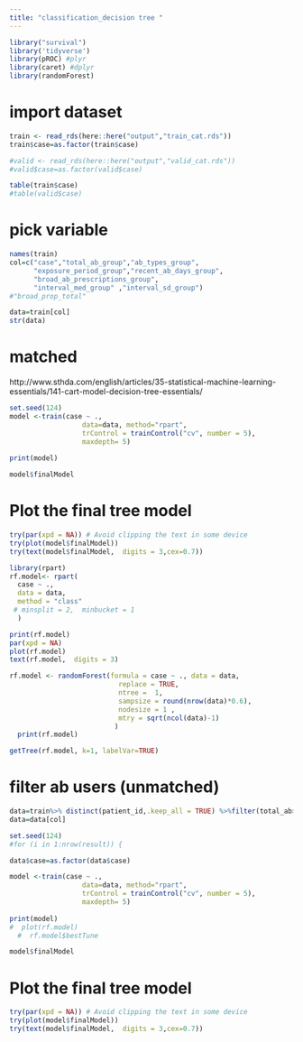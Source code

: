 ```yaml
---
title: "classification_decision tree "
---
```


```r
library("survival")
library('tidyverse')
library(pROC) #plyr
library(caret) #dplyr
library(randomForest)
```

# import dataset
```r
train <- read_rds(here::here("output","train_cat.rds"))
train$case=as.factor(train$case)

#valid <- read_rds(here::here("output","valid_cat.rds"))
#valid$case=as.factor(valid$case)

table(train$case)
#table(valid$case)
```



# pick variable
```r
names(train)
col=c("case","total_ab_group","ab_types_group",
      "exposure_period_group","recent_ab_days_group",
      "broad_ab_prescriptions_group",
      "interval_med_group" ,"interval_sd_group")
#"broad_prop_total"

data=train[col]
str(data)

```


# matched 
http://www.sthda.com/english/articles/35-statistical-machine-learning-essentials/141-cart-model-decision-tree-essentials/
```r
set.seed(124)
model <-train(case ~ ., 
                  data=data, method="rpart",
                  trControl = trainControl("cv", number = 5),
                  maxdepth= 5)
  
print(model)

```


```r
model$finalModel
```

# Plot the final tree model
```r
try(par(xpd = NA)) # Avoid clipping the text in some device
try(plot(model$finalModel))
try(text(model$finalModel,  digits = 3,cex=0.7))

```


```r
library(rpart)
rf.model<- rpart(
  case ~ ., 
  data = data, 
  method = "class"
 # minsplit = 2,  minbucket = 1
  )

print(rf.model)
par(xpd = NA)
plot(rf.model)
text(rf.model,  digits = 3)
```


```r
rf.model <- randomForest(formula = case ~ ., data = data, 
                           replace = TRUE,
                           ntree =  1,
                           sampsize = round(nrow(data)*0.6),
                           nodesize = 1 ,
                           mtry = sqrt(ncol(data)-1)
                          )
  print(rf.model)
```


```r
getTree(rf.model, k=1, labelVar=TRUE)


```


# filter ab users (unmatched)
```r

data=train%>% distinct(patient_id,.keep_all = TRUE) %>%filter(total_ab>0)
data=data[col]
```

```r
set.seed(124)
#for (i in 1:nrow(result)) {

data$case=as.factor(data$case)  

model <-train(case ~ ., 
                  data=data, method="rpart",
                  trControl = trainControl("cv", number = 5),
                  maxdepth= 5)
  
print(model)
#  plot(rf.model)
  #  rf.model$bestTune
```


```r
model$finalModel
```

# Plot the final tree model
```r
try(par(xpd = NA)) # Avoid clipping the text in some device
try(plot(model$finalModel))
try(text(model$finalModel,  digits = 3,cex=0.7))
```

